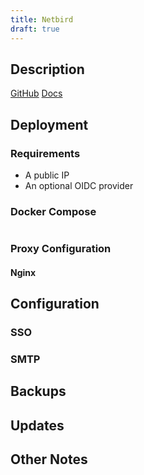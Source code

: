 ```yaml
---
title: Netbird
draft: true
---
```


## Description


[GitHub]()
[Docs]()

## Deployment

### Requirements
- A public IP
- An optional OIDC provider

### Docker Compose
```yaml

```


### Proxy Configuration

#### Nginx

## Configuration

### SSO

### SMTP

## Backups

## Updates

## Other Notes